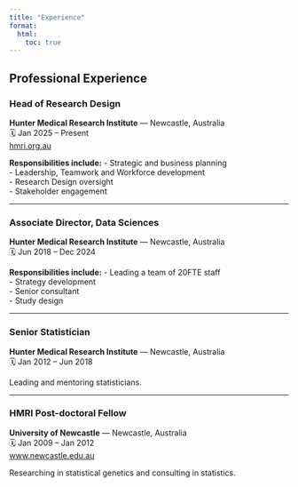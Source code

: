 ```yaml
---
title: "Experience"
format:
  html:
    toc: true
---
```


## Professional Experience

### Head of Research Design  
**Hunter Medical Research Institute** — Newcastle, Australia  
🗓️ Jan 2025 – Present  
[hmri.org.au](https://www.hmri.org.au)  

**Responsibilities include:**
- Strategic and business planning  
- Leadership, Teamwork and Workforce development  
- Research Design oversight  
- Stakeholder engagement  

---

### Associate Director, Data Sciences  
**Hunter Medical Research Institute** — Newcastle, Australia  
🗓️ Jun 2018 – Dec 2024  

**Responsibilities include:**
- Leading a team of 20FTE staff  
- Strategy development  
- Senior consultant  
- Study design  

---

### Senior Statistician  
**Hunter Medical Research Institute** — Newcastle, Australia  
🗓️ Jan 2012 – Jun 2018  

Leading and mentoring statisticians.

---

### HMRI Post-doctoral Fellow  
**University of Newcastle** — Newcastle, Australia  
🗓️ Jan 2009 – Jan 2012  
[www.newcastle.edu.au](https://www.newcastle.edu.au)  

Researching in statistical genetics and consulting in statistics.
